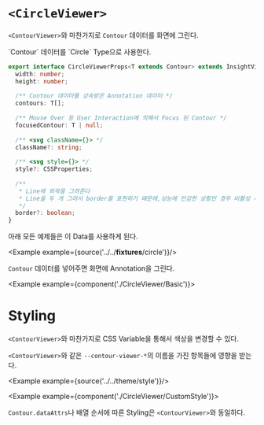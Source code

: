 
# `<CircleViewer>`

`<ContourViewer>`와 마찬가지로 `Contour` 데이터를 화면에 그린다.

<Link to="/insight-viewer/contour">`Contour` 데이터를 `Circle` Type으로 사용한다.</Link>

```ts
export interface CircleViewerProps<T extends Contour> extends InsightViewerGuestProps {
  width: number;
  height: number;
  
  /** Contour 데이터를 상속받은 Annotation 데이터 */
  contours: T[];
  
  /** Mouse Over 등 User Interaction에 의해서 Focus 된 Contour */
  focusedContour: T | null;
  
  /** <svg className={}> */
  className?: string;
  
  /** <svg style={}> */
  style?: CSSProperties;
  
  /**
   * Line에 외곽을 그려준다
   * Line을 두 개 그려서 border를 표현하기 때문에,성능에 민감한 상황인 경우 비활성 시킬 수 있다.
   */
  border?: boolean;
}
```

아래 모든 예제들은 이 Data를 사용하게 된다.

<Example example={source('../../__fixtures__/circle')}/>

`Contour` 데이터를 넣어주면 화면에 Annotation을 그린다.

<Example example={component('./CircleViewer/Basic')}>
  <InsightViewerPreview height={720}/>
</Example>

# Styling

`<ContourViewer>`와 마찬가지로 CSS Variable을 통해서 색상을 변경할 수 있다.

`<ContourViewer>`와 같은 `--contour-viewer-*`의 이름을 가진 항목들에 영향을 받는다.

<Example example={source('../../theme/style')}/>

<Example example={component('./CircleViewer/CustomStyle')}>
  <InsightViewerPreview height={720}/>
</Example>

`Contour.dataAttrs`나 배열 순서에 따른 Styling은 `<ContourViewer>`와 동일하다. 